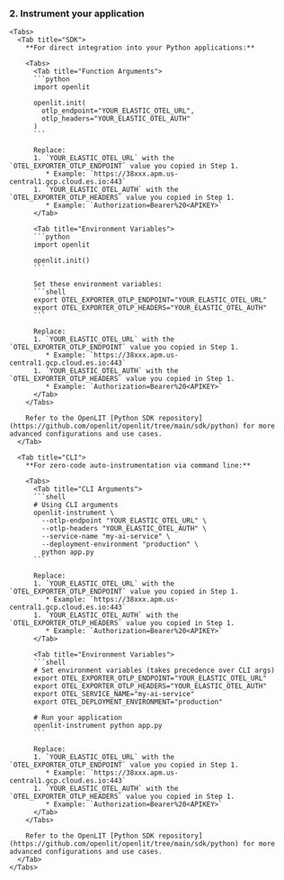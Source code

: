 ### 2. Instrument your application
    <Tabs>
      <Tab title="SDK">
        **For direct integration into your Python applications:**
        
        <Tabs>
          <Tab title="Function Arguments">
          ```python
          import openlit

          openlit.init(
            otlp_endpoint="YOUR_ELASTIC_OTEL_URL", 
            otlp_headers="YOUR_ELASTIC_OTEL_AUTH"
          )
          ```

          Replace:
          1. `YOUR_ELASTIC_OTEL_URL` with the `OTEL_EXPORTER_OTLP_ENDPOINT` value you copied in Step 1.
             * Example: `https://38xxx.apm.us-central1.gcp.cloud.es.io:443`
          1. `YOUR_ELASTIC_OTEL_AUTH` with the `OTEL_EXPORTER_OTLP_HEADERS` value you copied in Step 1.
             * Example: `Authorization=Bearer%20<APIKEY>`
          </Tab>
          
          <Tab title="Environment Variables">
          ```python
          import openlit

          openlit.init()
          ```

          Set these environment variables:
          ```shell
          export OTEL_EXPORTER_OTLP_ENDPOINT="YOUR_ELASTIC_OTEL_URL"
          export OTEL_EXPORTER_OTLP_HEADERS="YOUR_ELASTIC_OTEL_AUTH"
          ```

          Replace:
          1. `YOUR_ELASTIC_OTEL_URL` with the `OTEL_EXPORTER_OTLP_ENDPOINT` value you copied in Step 1.
             * Example: `https://38xxx.apm.us-central1.gcp.cloud.es.io:443`
          1. `YOUR_ELASTIC_OTEL_AUTH` with the `OTEL_EXPORTER_OTLP_HEADERS` value you copied in Step 1.
             * Example: `Authorization=Bearer%20<APIKEY>`
          </Tab>
        </Tabs>

        Refer to the OpenLIT [Python SDK repository](https://github.com/openlit/openlit/tree/main/sdk/python) for more advanced configurations and use cases.
      </Tab>
      
      <Tab title="CLI">
        **For zero-code auto-instrumentation via command line:**
        
        <Tabs>
          <Tab title="CLI Arguments">
          ```shell
          # Using CLI arguments
          openlit-instrument \
            --otlp-endpoint "YOUR_ELASTIC_OTEL_URL" \
            --otlp-headers "YOUR_ELASTIC_OTEL_AUTH" \
            --service-name "my-ai-service" \
            --deployment-environment "production" \
            python app.py
          ```
          
          Replace:
          1. `YOUR_ELASTIC_OTEL_URL` with the `OTEL_EXPORTER_OTLP_ENDPOINT` value you copied in Step 1.
             * Example: `https://38xxx.apm.us-central1.gcp.cloud.es.io:443`
          1. `YOUR_ELASTIC_OTEL_AUTH` with the `OTEL_EXPORTER_OTLP_HEADERS` value you copied in Step 1.
             * Example: `Authorization=Bearer%20<APIKEY>`
          </Tab>
          
          <Tab title="Environment Variables">
          ```shell
          # Set environment variables (takes precedence over CLI args)
          export OTEL_EXPORTER_OTLP_ENDPOINT="YOUR_ELASTIC_OTEL_URL"
          export OTEL_EXPORTER_OTLP_HEADERS="YOUR_ELASTIC_OTEL_AUTH"
          export OTEL_SERVICE_NAME="my-ai-service"
          export OTEL_DEPLOYMENT_ENVIRONMENT="production"
          
          # Run your application
          openlit-instrument python app.py
          ```
          
          Replace:
          1. `YOUR_ELASTIC_OTEL_URL` with the `OTEL_EXPORTER_OTLP_ENDPOINT` value you copied in Step 1.
             * Example: `https://38xxx.apm.us-central1.gcp.cloud.es.io:443`
          1. `YOUR_ELASTIC_OTEL_AUTH` with the `OTEL_EXPORTER_OTLP_HEADERS` value you copied in Step 1.
             * Example: `Authorization=Bearer%20<APIKEY>`
          </Tab>
        </Tabs>

        Refer to the OpenLIT [Python SDK repository](https://github.com/openlit/openlit/tree/main/sdk/python) for more advanced configurations and use cases.
      </Tab>
    </Tabs>
